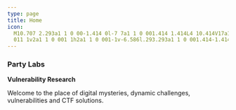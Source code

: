 ```yaml
---
type: page
title: Home
icon:
  M10.707 2.293a1 1 0 00-1.414 0l-7 7a1 1 0 001.414 1.414L4 10.414V17a1 1 0 001 1h2a1 1 0 001-1v-2a1 1 0 011-1h2a1 1 0
  011 1v2a1 1 0 001 1h2a1 1 0 001-1v-6.586l.293.293a1 1 0 001.414-1.414l-7-7z
---
```



<h3 className="!mb-0">Party Labs</h3>

**Vulnerability Research**

Welcome to the place of digital mysteries, dynamic challenges, vulnerabilities and CTF solutions.

<div className="grid gap-32 my-20">
  <LatestPosts />
</div>

